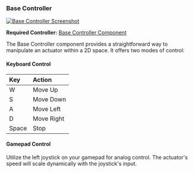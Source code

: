 ### Base Controller

[![Base Controller Screenshot](/screenshot/component-basecontroller.png)](/screenshot/component-basecontroller.png)

**Required Controller:** [Base Controller Component](/neutron-graph/controllers/base-controller)

The Base Controller component provides a straightforward way to manipulate an actuator within a 2D space. It offers two modes of control:

#### Keyboard Control

| Key    | Action |
| :----- | :----- |
| W      | Move Up   |
| S      | Move Down  |
| A      | Move Left  |
| D      | Move Right |
| Space  | Stop       |

#### Gamepad Control

Utilize the left joystick on your gamepad for analog control. The actuator's speed will scale dynamically with the joystick's input.
